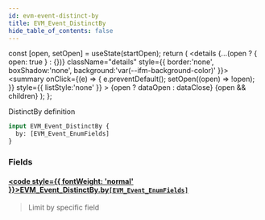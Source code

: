 ```yaml
---
id: evm-event-distinct-by
title: EVM_Event_DistinctBy
hide_table_of_contents: false
---
```







  const [open, setOpen] = useState(startOpen);
  return (
    <details {...(open ? { open: true } : {})} className="details" style={{ border:'none', boxShadow:'none', background:'var(--ifm-background-color)' }}>
      <summary
        onClick={(e) => {
          e.preventDefault();
          setOpen((open) => !open);
        }}
        style={{ listStyle:'none' }}
      >
      {open ? dataOpen : dataClose}
      </summary>
      {open && children}
    </details>
  );
};




DistinctBy definition


```graphql
input EVM_Event_DistinctBy {
  by: [EVM_Event_EnumFields]
}
```




### Fields

#### [<code style={{ fontWeight: 'normal' }}>EVM_Event_DistinctBy.<b>by</b></code>](#)<Bullet />[`[EVM_Event_EnumFields]`](/docs/graphql-reference/enums/evm-event-enum-fields) <Badge class="secondary" text="list"/> <Badge class="secondary" text="enum"/>
> Limit by specific field
> 



